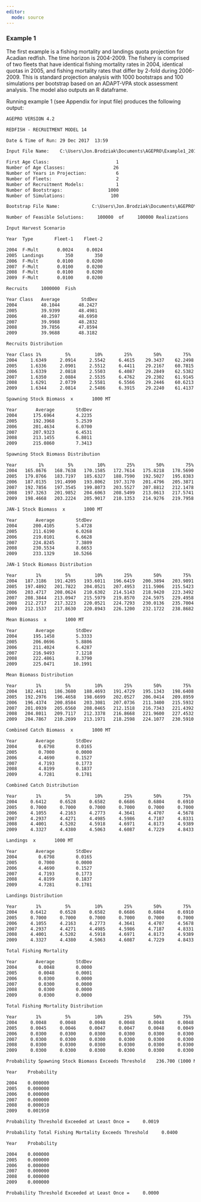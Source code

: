 ```yaml
---
editor: 
  mode: source
---
```


### Example 1 {.unnumbered}

The first example is a fishing mortality and landings quota projection for Acadian redfish. The time horizon is 2004-2009. The fishery is comprised of two fleets that have identical fishing mortality rates in 2004, identical quotas in 2005, and fishing mortality rates that differ by 2-fold during 2006-2009. This is standard projection analysis with 1000 bootstraps and 100 simulations per bootstrap based on an ADAPT-VPA stock assessment analysis. The model also outputs an R dataframe.

Running example 1 (see Appendix for input file) produces the following output:

```default
AGEPRO VERSION 4.2

REDFISH - RECRUITMENT MODEL 14

Date & Time of Run: 29 Dec 2017  13:59

Input File Name:    C:\Users\Jon.Brodziak\Documents\AGEPRO\Example1_2017-12-29_13-58-58\Example1.INP

First Age Class:                         1
Number of Age Classes:                  26
Number of Years in Projection:           6
Number of Fleets:                        2
Number of Recruitment Models:            1
Number of Bootstraps:                 1000
Number of Simulations:                 100

Bootstrap File Name:            C:\Users\Jon.Brodziak\Documents\AGEPRO\Example1_2017-12-29_13-58-58\Example1.BSN

Number of Feasible Solutions:     100000  of     100000 Realizations

Input Harvest Scenario

Year  Type        Fleet-1    Fleet-2    

2004  F-Mult       0.0024     0.0024 
2005  Landings        350        350 
2006  F-Mult       0.0100     0.0200 
2007  F-Mult       0.0100     0.0200 
2008  F-Mult       0.0100     0.0200 
2009  F-Mult       0.0100     0.0200 

Recruits     1000000  Fish

Year Class   Average        StdDev
2004         40.1044       48.2427
2005         39.9399       48.4981
2006         40.2597       48.6950
2007         39.9988       48.2832
2008         39.7856       47.8594
2009         39.9688       48.3182

Recruits Distribution

Year Class 1%         5%         10%        25%        50%        75%        90%        95%        99%    
2004     1.6349     2.0914     2.5542     6.4615    29.3437    62.2498    77.8929    90.2558   286.7976
2005     1.6336     2.0901     2.5512     6.4411    29.2167    60.7815    77.8458    90.3986   287.6837
2006     1.6339     2.0818     2.5503     6.4087    29.2849    62.5382    78.0184    90.7273   288.0993
2007     1.6350     2.0884     2.5535     6.4762    29.2302    61.9145    77.9858    90.5247   286.4707
2008     1.6291     2.0739     2.5581     6.5566    29.2446    60.6213    77.7622    89.1439   285.0904
2009     1.6344     2.0814     2.5486     6.3915    29.2240    61.4137    77.9242    90.3276   286.2365

Spawning Stock Biomass  x       1000 MT

Year       Average        StdDev
2004      175.6964        4.2235
2005      192.3968        5.2539
2006      201.4634        6.0700
2007      207.9323        6.4531
2008      213.1455        6.8011
2009      215.0860        7.3413

Spawning Stock Biomass Distribution

Year        1%         5%         10%        25%        50%        75%        90%        95%        99%   
2004   165.8676   168.7638   170.1585   172.7614   175.8218   178.5690   180.8508   182.8573   185.5046 
2005   179.8766   183.7197   185.6327   188.7590   192.5027   195.8383   198.9160   201.2237   204.6554 
2006   187.0135   191.4990   193.8062   197.3170   201.4796   205.3871   209.1779   211.8179   215.7972 
2007   192.7856   197.3545   199.8073   203.5527   207.8812   212.1478   216.2523   218.9945   223.3188 
2008   197.3263   201.9852   204.6063   208.5499   213.0613   217.5741   221.9399   224.8047   229.3702 
2009   198.4668   203.2224   205.9017   210.1353   214.9276   219.7958   224.6939   227.6763   232.7305 

JAN-1 Stock Biomass  x       1000 MT

Year       Average        StdDev
2004      200.4105        5.4728
2005      211.6190        6.0268
2006      219.0101        6.6628
2007      224.8245        7.3809
2008      230.5534        8.6653
2009      233.1329       10.5266

JAN-1 Stock Biomass Distribution

Year       1%         5%         10%        25%        50%        75%        90%        95%        99%    
2004   187.3186   191.4205   193.6011   196.6419   200.3894   203.9891   207.4034   209.8751   213.3976 
2005   197.4892   201.7822   204.0521   207.4953   211.5906   215.5423   219.3350   222.0173   226.0517 
2006   203.4717   208.0624   210.6302   214.5143   218.9420   223.3492   227.6193   230.4027   234.8197 
2007   208.3844   213.0947   215.5979   219.8570   224.5975   229.4958   234.4669   237.6307   242.8859 
2008   212.2717   217.3223   220.0521   224.7293   230.0136   235.7004   241.6218   245.6423   254.4127 
2009   212.1537   217.8630   220.8943   226.1200   232.1722   238.8682   246.3096   251.9540   265.1036 

Mean Biomass  x       1000 MT

Year       Average        StdDev
2004      195.1458        5.3333
2005      206.0696        5.8806
2006      211.4024        6.4287
2007      216.9493        7.1218
2008      222.4861        8.3790
2009      225.0471       10.1991

Mean Biomass Distribution

Year       1%         5%         10%        25%        50%        75%        90%        95%        99%    
2004   182.4411   186.3680   188.4693   191.4729   195.1343   198.6408   201.9259   204.3602   207.8469 
2005   192.2976   196.4658   198.6699   202.0527   206.0414   209.8959   213.5926   216.1956   220.1596 
2006   196.4374   200.8584   203.3081   207.0736   211.3400   215.5932   219.6988   222.4009   226.6468 
2007   201.0939   205.6560   208.0465   212.1518   216.7343   221.4392   226.2450   229.2876   234.3949 
2008   204.8011   209.7117   212.3378   216.8668   221.9600   227.4532   233.1969   237.0978   245.6776 
2009   204.7867   210.2699   213.1971   218.2598   224.1077   230.5910   237.8015   243.2913   256.1328 

Combined Catch Biomass  x       1000 MT

Year       Average        StdDev
2004        0.6798        0.0165
2005        0.7000        0.0000
2006        4.4690        0.1527
2007        4.7193        0.1773
2008        4.8199        0.1837
2009        4.7281        0.1781

Combined Catch Distribution

Year       1%         5%         10%        25%        50%        75%        90%        95%        99%    
2004     0.6412     0.6528     0.6582     0.6686     0.6804     0.6910     0.6998     0.7076     0.7181 
2005     0.7000     0.7000     0.7000     0.7000     0.7000     0.7000     0.7000     0.7000     0.7000 
2006     4.1055     4.2163     4.2773     4.3641     4.4707     4.5678     4.6673     4.7226     4.8303 
2007     4.2937     4.4271     4.4985     4.5986     4.7187     4.8331     4.9489     5.0200     5.1365 
2008     4.4001     4.5202     4.5918     4.6971     4.8173     4.9389     5.0572     5.1349     5.2584 
2009     4.3327     4.4380     4.5063     4.6087     4.7229     4.8433     4.9632     5.0356     5.1588 

Landings  x       1000 MT

Year       Average        StdDev
2004        0.6798        0.0165
2005        0.7000        0.0000
2006        4.4690        0.1527
2007        4.7193        0.1773
2008        4.8199        0.1837
2009        4.7281        0.1781

Landings Distribution

Year       1%         5%         10%        25%        50%        75%        90%        95%        99%    
2004     0.6412     0.6528     0.6582     0.6686     0.6804     0.6910     0.6998     0.7076     0.7181 
2005     0.7000     0.7000     0.7000     0.7000     0.7000     0.7000     0.7000     0.7000     0.7000 
2006     4.1055     4.2163     4.2773     4.3641     4.4707     4.5678     4.6673     4.7226     4.8303 
2007     4.2937     4.4271     4.4985     4.5986     4.7187     4.8331     4.9489     5.0200     5.1365 
2008     4.4001     4.5202     4.5918     4.6971     4.8173     4.9389     5.0572     5.1349     5.2584 
2009     4.3327     4.4380     4.5063     4.6087     4.7229     4.8433     4.9632     5.0356     5.1588 

Total Fishing Mortality

Year       Average        StdDev
2004        0.0048        0.0000
2005        0.0048        0.0001
2006        0.0300        0.0000
2007        0.0300        0.0000
2008        0.0300        0.0000
2009        0.0300        0.0000

Total Fishing Mortality Distribution

Year       1%         5%         10%        25%        50%        75%        90%        95%        99%    
2004     0.0048     0.0048     0.0048     0.0048     0.0048     0.0048     0.0048     0.0048     0.0048 
2005     0.0045     0.0046     0.0047     0.0047     0.0048     0.0049     0.0050     0.0051     0.0052 
2006     0.0300     0.0300     0.0300     0.0300     0.0300     0.0300     0.0300     0.0300     0.0300 
2007     0.0300     0.0300     0.0300     0.0300     0.0300     0.0300     0.0300     0.0300     0.0300 
2008     0.0300     0.0300     0.0300     0.0300     0.0300     0.0300     0.0300     0.0300     0.0300 
2009     0.0300     0.0300     0.0300     0.0300     0.0300     0.0300     0.0300     0.0300     0.0300 

Probability Spawning Stock Biomass Exceeds Threshold    236.700 (1000 MT)

Year    Probability

2004    0.000000
2005    0.000000
2006    0.000000
2007    0.000000
2008    0.000010
2009    0.001950

Probability Threshold Exceeded at Least Once =     0.0019

Probability Total Fishing Mortality Exceeds Threshold     0.0400 

Year    Probability

2004    0.000000
2005    0.000000
2006    0.000000
2007    0.000000
2008    0.000000
2009    0.000000

Probability Threshold Exceeded at Least Once =     0.0000

```
